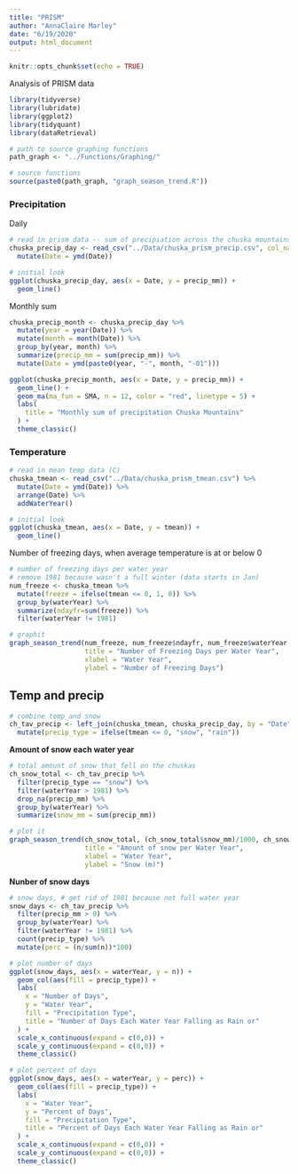 ```yaml
---
title: "PRISM"
author: "AnnaClaire Marley"
date: "6/19/2020"
output: html_document
---
```


```r
knitr::opts_chunk$set(echo = TRUE)
```

Analysis of PRISM data

```r
library(tidyverse)
library(lubridate)
library(ggplot2)
library(tidyquant)
library(dataRetrieval)
```

```r
# path to source graphing functions
path_graph <- "../Functions/Graphing/"
```

```r
# source functions
source(paste0(path_graph, "graph_season_trend.R"))
```


### Precipitation

Daily
```r
# read in prism data -- sum of precipiation across the chuska mountains
chuska_precip_day <- read_csv("../Data/chuska_prism_precip.csv", col_names = c("Date", "precip_mm"), skip = 1) %>% 
  mutate(Date = ymd(Date))

# initial look
ggplot(chuska_precip_day, aes(x = Date, y = precip_mm)) +
  geom_line()

```


Monthly sum
```r
chuska_precip_month <- chuska_precip_day %>% 
  mutate(year = year(Date)) %>% 
  mutate(month = month(Date)) %>% 
  group_by(year, month) %>% 
  summarize(precip_mm = sum(precip_mm)) %>% 
  mutate(Date = ymd(paste0(year, "-", month, "-01")))

ggplot(chuska_precip_month, aes(x = Date, y = precip_mm)) +
  geom_line() +
  geom_ma(ma_fun = SMA, n = 12, color = "red", linetype = 5) +
  labs(
    title = "Monthly sum of precipitation Chuska Mountains"
  ) +
  theme_classic()
```

### Temperature

```r
# read in mean temp data (C)
chuska_tmean <- read_csv("../Data/chuska_prism_tmean.csv") %>% 
  mutate(Date = ymd(Date)) %>% 
  arrange(Date) %>% 
  addWaterYear()

# initial look
ggplot(chuska_tmean, aes(x = Date, y = tmean)) +
  geom_line()

```

Number of freezing days, when average temperature is at or below 0

```r
# number of freezing days per water year
# remove 1981 because wasn't a full winter (data starts in Jan)
num_freeze <- chuska_tmean %>% 
  mutate(freeze = ifelse(tmean <= 0, 1, 0)) %>% 
  group_by(waterYear) %>% 
  summarize(ndayfr=sum(freeze)) %>% 
  filter(waterYear != 1981)

# graphit
graph_season_trend(num_freeze, num_freeze$ndayfr, num_freeze$waterYear, 
                   title = "Number of Freezing Days per Water Year", 
                   xlabel = "Water Year",
                   ylabel = "Number of Freezing Days")  
```


## Temp and precip

```r
# combine temp and snow 
ch_tav_precip <- left_join(chuska_tmean, chuska_precip_day, by = "Date") %>% 
  mutate(precip_type = ifelse(tmean <= 0, "snow", "rain"))
```


**Amount of snow each water year**

```r
# total amount of snow that fell on the chuskas
ch_snow_total <- ch_tav_precip %>% 
  filter(precip_type == "snow") %>% 
  filter(waterYear > 1981) %>% 
  drop_na(precip_mm) %>% 
  group_by(waterYear) %>% 
  summarize(snow_mm = sum(precip_mm))

# plot it
graph_season_trend(ch_snow_total, (ch_snow_total$snow_mm)/1000, ch_snow_total$waterYear, 
                   title = "Amount of snow per Water Year", 
                   xlabel = "Water Year",
                   ylabel = "Snow (m)") 
```


**Nunber of snow days**

```r
# snow days, # get rid of 1981 because not full water year
snow_days <- ch_tav_precip %>% 
  filter(precip_mm > 0) %>% 
  group_by(waterYear) %>% 
  filter(waterYear != 1981) %>% 
  count(precip_type) %>% 
  mutate(perc = (n/sum(n))*100)

# plot number of days
ggplot(snow_days, aes(x = waterYear, y = n)) +
  geom_col(aes(fill = precip_type)) +
  labs(
    x = "Number of Days",
    y = "Water Year",
    fill = "Precipitation Type",
    title = "Number of Days Each Water Year Falling as Rain or"
  ) +
  scale_x_continuous(expand = c(0,0)) +
  scale_y_continuous(expand = c(0,0)) +
  theme_classic()

# plot percent of days
ggplot(snow_days, aes(x = waterYear, y = perc)) +
  geom_col(aes(fill = precip_type)) +
  labs(
    x = "Water Year",
    y = "Percent of Days",
    fill = "Precipitation Type",
    title = "Percent of Days Each Water Year Falling as Rain or"
  ) +
  scale_x_continuous(expand = c(0,0)) +
  scale_y_continuous(expand = c(0,0)) +
  theme_classic()

```


















